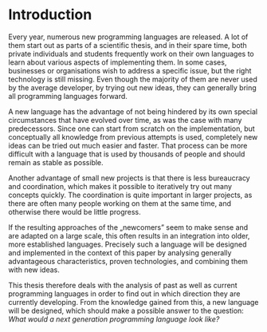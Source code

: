 # Introduction {#sec-intro}

Every year, numerous new programming languages are released.
A lot of them start out as parts of a scientific thesis, and in their spare time, both private individuals and students frequently work on their own languages to learn about various aspects of implementing them.
In some cases, businesses or organisations wish to address a specific issue, but the right technology is still missing.
Even though the majority of them are never used by the average developer, by trying out new ideas, they can generally bring all programming languages forward.

A new language has the advantage of not being hindered by its own special circumstances that have evolved over time,
as was the case with many predecessors.
Since one can start from scratch on the implementation, but conceptually all knowledge from previous attempts is used,
completely new ideas can be tried out much easier and faster.
That process can be more difficult with a language that is used by thousands of people and should remain as stable as possible.

Another advantage of small new projects is that there is less bureaucracy and coordination,
which makes it possible to iteratively try out many concepts quickly.
The coordination is quite important in larger projects,
as there are often many people working on them at the same time, and otherwise there would be little progress.

If the resulting approaches of the „newcomers" seem to make sense and are adapted on a large scale,
this often results in an integration into older, more established languages.
Precisely such a language will be designed and implemented in the context of this paper by analysing generally advantageous characteristics, proven technologies, and combining them with new ideas.

This thesis therefore deals with the analysis of past as well as current programming languages in order to find out in which direction they are currently developing.
From the knowledge gained from this, a new language will be designed,
which should make a possible answer to the question: _What would a next generation programming language look like?_

<!--
- The goal of this paper is the conception and implementation of a new programming language called Rym

- What exactly is a programming language
  - artificial language
  - turing complete
  - general

1. general pros of programming languages
2. flaws of currently used programming languages
3. specific features of Rym based on 2. and adhearing to 1.
-->

